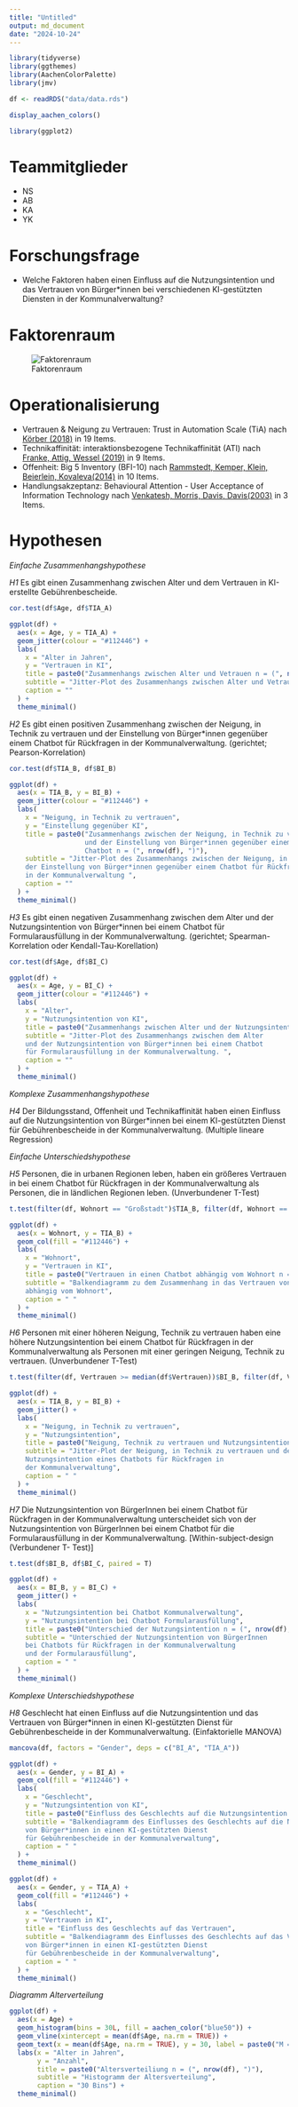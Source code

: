 ```yaml
---
title: "Untitled"
output: md_document
date: "2024-10-24"
---
```

```r
library(tidyverse)
library(ggthemes)
library(AachenColorPalette)
library(jmv)

df <- readRDS("data/data.rds")

display_aachen_colors()

library(ggplot2)

```
# Teammitglieder
* NS
* AB
* KA
* YK

# Forschungsfrage
* Welche Faktoren haben einen Einfluss auf die Nutzungsintention und das Vertrauen von Bürger*innen bei verschiedenen KI-gestützten Diensten in der Kommunalverwaltung?


# Faktorenraum
![Faktorenraum](Readme_files/Faktorenraum_Gruppe 1.png)


# Operationalisierung

* Vertrauen & Neigung zu Vertrauen: Trust in Automation Scale (TiA) nach [Körber (2018)](https://link.springer.com/chapter/10.1007/978-3-319-96074-6_2 "Körber, M.(2018. Theoretical Considerations and Development of a Questionnaire to Measure Trust in Automation. In: Proceedings of the 20th Congress of the International Ergonomics Association (IEA 2018), Springer, Cham.") in 19 Items.
* Technikaffinität: interaktionsbezogene Technikaffinität (ATI) nach [Franke, Attig, Wessel (2019)](https://ati-scale.org/assets/scales/ati-scala_german_2022-02-25.pdf "Franke, Attig, Wessel(2019. Fragebogen zur interaktionsbezogenen Technikaffinität (ATI) (Affinity for Technology (ATI)Scale, Deutsche Version))") in 9 Items. 
* Offenheit: Big 5 Inventory (BFI-10) nach [Rammstedt, Kemper, Klein, Beierlein, Kovaleva(2014)](https://doi.org/10.6102/zis76 "Rammstedt, B., Kemper, C.J., Klein, M.C., Beierlein, C., Kovaleva, A.(2014. Big 5 Inventory)") in 10 Items.
* Handlungsakzeptanz: Behavioural Attention - User Acceptance of Information Technology nach [Venkatesh, Morris, Davis, Davis(2003)](https://www.jstor.org/stable/30036540 "Venkatesh, Morris, Davis, Davis(2003. User Acceptance of Information Technology") in 3 Items.

# Hypothesen

*Einfache Zusammenhangshypothese*

*H1* Es gibt einen Zusammenhang zwischen Alter und dem Vertrauen in KI-erstellte Gebührenbescheide.
```r
cor.test(df$Age, df$TIA_A)
```
```r
ggplot(df) +
  aes(x = Age, y = TIA_A) +
  geom_jitter(colour = "#112446") +
  labs(
    x = "Alter in Jahren",
    y = "Vertrauen in KI",
    title = paste0("Zusammenhangs zwischen Alter und Vetrauen n = (", nrow(df), ")"),
    subtitle = "Jitter-Plot des Zusammenhangs zwischen Alter und Vetrauen in KI-erstellte Gebührenbescheide",
    caption = ""
  ) +
  theme_minimal()

```


*H2* Es gibt einen positiven Zusammenhang zwischen der Neigung, in Technik zu vertrauen und der Einstellung von Bürger*innen gegenüber einem Chatbot für Rückfragen in der Kommunalverwaltung. (gerichtet; Pearson-Korrelation)
```r
cor.test(df$TIA_B, df$BI_B)
```
```r
ggplot(df) +
  aes(x = TIA_B, y = BI_B) +
  geom_jitter(colour = "#112446") +
  labs(
    x = "Neigung, in Technik zu vertrauen",
    y = "Einstellung gegenüber KI",
    title = paste0("Zusammenhangs zwischen der Neigung, in Technik zu vertrauen 
                   und der Einstellung von Bürger*innen gegenüber einem 
                   Chatbot n = (", nrow(df), ")"),
    subtitle = "Jitter-Plot des Zusammenhangs zwischen der Neigung, in Technik zu vertrauen und
    der Einstellung von Bürger*innen gegenüber einem Chatbot für Rückfragen 
    in der Kommunalverwaltung ",
    caption = ""
  ) +
  theme_minimal()


```


*H3* Es gibt einen negativen Zusammenhang zwischen dem Alter und der Nutzungsintention von Bürger*innen bei einem Chatbot für Formularausfüllung in der Kommunalverwaltung. (gerichtet; Spearman-Korrelation oder Kendall-Tau-Korellation)
```r
cor.test(df$Age, df$BI_C)
```
```r
ggplot(df) +
  aes(x = Age, y = BI_C) +
  geom_jitter(colour = "#112446") +
  labs(
    x = "Alter",
    y = "Nutzungsintention von KI",
    title = paste0("Zusammenhangs zwischen Alter und der Nutzungsintention n = (", nrow(df), ")"),
    subtitle = "Jitter-Plot des Zusammenhangs zwischen dem Alter 
    und der Nutzungsintention von Bürger*innen bei einem Chatbot 
    für Formularausfüllung in der Kommunalverwaltung. ",
    caption = ""
  ) +
  theme_minimal()
```


*Komplexe Zusammenhangshypothese*

*H4* Der Bildungsstand, Offenheit und Technikaffinität haben einen Einfluss auf die Nutzungsintention von Bürger*innen bei einem KI-gestützten Dienst für Gebührenbescheide in der Kommunalverwaltung. (Multiple lineare Regression) 

*Einfache Unterschiedshypothese*

*H5* Personen, die in urbanen Regionen leben, haben ein größeres Vertrauen in bei einem Chatbot für Rückfragen in der Kommunalverwaltung als Personen, die in ländlichen Regionen leben. (Unverbundener T-Test)
```r
t.test(filter(df, Wohnort == "Großstadt")$TIA_B, filter(df, Wohnort == "Ländlich")$TIA_B)
```
```r
ggplot(df) +
  aes(x = Wohnort, y = TIA_B) +
  geom_col(fill = "#112446") +
  labs(
    x = "Wohnort",
    y = "Vertrauen in KI",
    title = paste0("Vertrauen in einen Chatbot abhängig vom Wohnort n = (", nrow(df), ")"),
    subtitle = "Balkendiagramm zu dem Zusammenhang in das Vertrauen von einem Chatbot für Rückfragen
    abhängig vom Wohnort",
    caption = " "
  ) +
  theme_minimal()
```


*H6* Personen mit einer höheren Neigung, Technik zu vertrauen haben eine höhere Nutzungsintention bei einem Chatbot für Rückfragen in der Kommunalverwaltung als Personen mit einer geringen Neigung, Technik zu vertrauen. (Unverbundener T-Test)
```r
t.test(filter(df, Vertrauen >= median(df$Vertrauen))$BI_B, filter(df, Vertrauen < median(df$Vertrauen))$BI_B)
```
```r
ggplot(df) +
  aes(x = TIA_B, y = BI_B) +
  geom_jitter() +
  labs(
    x = "Neigung, in Technik zu vertrauen",
    y = "Nutzungsintention",
    title = paste0("Neigung, Technik zu vertrauen und Nutzungsintention eines Chatbots n = (", nrow(df), ")"),
    subtitle = "Jitter-Plot der Neigung, in Technik zu vertrauen und der 
    Nutzungsintention eines Chatbots für Rückfragen in 
    der Kommunalverwaltung",
    caption = " "
  ) +
  theme_minimal()
```



*H7*  Die Nutzungsintention von BürgerInnen bei einem Chatbot für Rückfragen in der Kommunalverwaltung unterscheidet sich von der Nutzungsintention von BürgerInnen bei einem Chatbot für die Formularausfüllung in der Kommunalverwaltung. [Within-subject-design (Verbundener T- Test)]
```r
t.test(df$BI_B, df$BI_C, paired = T)
```
```r
ggplot(df) +
  aes(x = BI_B, y = BI_C) +
  geom_jitter() +
  labs(
    x = "Nutzungsintention bei Chatbot Kommunalverwaltung",
    y = "Nutzungsintention bei Chatbot Formularausfüllung",
    title = paste0("Unterschied der Nutzungsintention n = (", nrow(df), ")"),
    subtitle = "Unterschied der Nutzungsintention von BürgerInnen 
    bei Chatbots für Rückfragen in der Kommunalverwaltung 
    und der Formularausfüllung",
    caption = " "
  ) +
  theme_minimal()
```



*Komplexe Unterschiedshypothese*

*H8* Geschlecht hat einen Einfluss auf die Nutzungsintention und das Vertrauen von Bürger*innen in einen KI-gestützten Dienst für Gebührenbescheide in der Kommunalverwaltung. (Einfaktorielle MANOVA)
```r
mancova(df, factors = "Gender", deps = c("BI_A", "TIA_A"))
```
```r
ggplot(df) +
  aes(x = Gender, y = BI_A) +
  geom_col(fill = "#112446") +
  labs(
    x = "Geschlecht",
    y = "Nutzungsintention von KI",
    title = paste0("Einfluss des Geschlechts auf die Nutzungsintention n = (", nrow(df), ")"),
    subtitle = "Balkendiagramm des Einflusses des Geschlechts auf die Nutzungsintention
    von Bürger*innen in einen KI-gestützten Dienst
    für Gebührenbescheide in der Kommunalverwaltung",
    caption = " "
  ) +
  theme_minimal()
```
```r
ggplot(df) +
  aes(x = Gender, y = TIA_A) +
  geom_col(fill = "#112446") +
  labs(
    x = "Geschlecht",
    y = "Vertrauen in KI",
    title = "Einfluss des Geschlechts auf das Vertrauen",
    subtitle = "Balkendiagramm des Einflusses des Geschlechts auf das Vertrauen
    von Bürger*innen in einen KI-gestützten Dienst
    für Gebührenbescheide in der Kommunalverwaltung",
    caption = " "
  ) +
  theme_minimal()
```


*Diagramm Alterverteilung*

```r
ggplot(df) +
  aes(x = Age) +
  geom_histogram(bins = 30L, fill = aachen_color("blue50")) +
  geom_vline(xintercept = mean(df$Age, na.rm = TRUE)) +
  geom_text(x = mean(df$Age, na.rm = TRUE), y = 30, label = paste0("M = ", round(mean(df$Age, na.rm = TRUE), 2)), angle = 90 , vjust = 1.5) +
  labs(x = "Alter in Jahren", 
       y = "Anzahl", 
       title = paste0("Altersverteiliung n = (", nrow(df), ")"), 
       subtitle = "Histogramm der Altersverteilung", 
       caption = "30 Bins") +
  theme_minimal()
```


